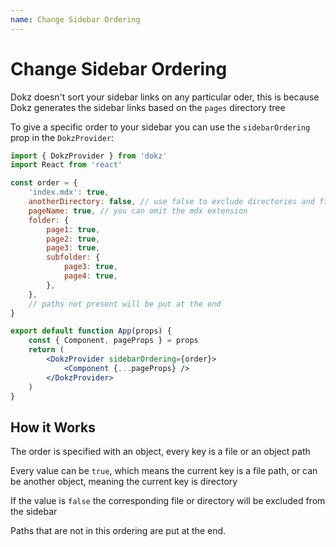 ```yaml
---
name: Change Sidebar Ordering
---
```


# Change Sidebar Ordering

Dokz doesn't sort your sidebar links on any particular oder, this is because Dokz generates the sidebar links based on the `pages` directory tree

To give a specific order to your sidebar you can use the `sidebarOrdering` prop in the `DokzProvider`:

```jsx
import { DokzProvider } from 'dokz'
import React from 'react'

const order = {
    'index.mdx': true,
    anotherDirectory: false, // use false to exclude directories and files
    pageName: true, // you can omit the mdx extension
    folder: {
        page1: true,
        page2: true,
        page3: true,
        subfolder: {
            page3: true,
            page4: true,
        },
    },
    // paths not present will be put at the end
}

export default function App(props) {
    const { Component, pageProps } = props
    return (
        <DokzProvider sidebarOrdering={order}>
            <Component {...pageProps} />
        </DokzProvider>
    )
}
```

## How it Works

The order is specified with an object, every key is a file or an object path

Every value can be `true`, which means the current key is a file path, or can be another object, meaning the current key is directory

If the value is `false` the corresponding file or directory will be excluded from the sidebar

Paths that are not in this ordering are put at the end.

